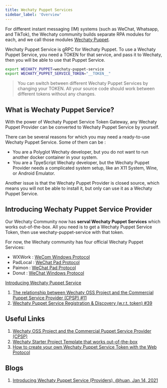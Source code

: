 ```yaml
---
title: Wechaty Puppet Services
sidebar_label: 'Overview'
---
```



<Badges />

For different instant messaging (IM) systems (such as WeChat, Whatsapp, and TikTok), the Wechaty community builds separate RPA modules for each, and we call those modules [Wechaty Puppet](https://github.com/wechaty/wechaty-puppet).

Wechaty Puppet Service is gRPC for Wechaty Puppet. To use a Wechaty Puppet Service, you need a TOKEN for that service, and pass it to Wechaty, then you will be able to use that Puppet Service.

```sh
export WECHATY_PUPPET=wechaty-puppet-service
export WECHATY_PUPPET_SERVICE_TOKEN="__TOKEN__"
```

> You can switch between different Wechaty Puppet Services by changing your TOKEN. All your source code should work between different tokens without any changes.

## What is Wechaty Puppet Service?

With the power of Wechaty Puppet Service Token Gateway, any Wechaty Puppet Provider can be converted to Wechaty Puppet Service by yourself.

There can be several reasons for which you may need a ready-to-use Wechaty Puppet Service. Some of them can be :

- You are a Polyglot Wechaty developer, but you do not want to run another docker container in your system.
- You are a TpyeScript Wechaty developer, but the Wechaty Puppet Provider needs a complicated system setup, like an X11 System, Wine, or Android Emulator.

Another issue is that the Wechaty Puppet Provider is closed source, which means you will not be able to install it, but only can use it as a Wechaty Puppet Service.

## Introducing Wechaty Puppet Service Provider

Our Wechaty Community now has **serval Wechaty Puppet Services** which works out-of-the-box. All you need is to get a Wechaty Puppet Service Token, then use wechaty-puppet-service with that token.

For now, the Wechaty community has four official Wechaty Puppet Services:

- WXWork : [WeCom Windows Protocol](wxwork.md)
- PadLocal : [WeChat Pad Protocol](padlocal.md)
- Paimon : [WeChat Pad Protocol](paimon.md)
- Donut : [WeChat Windows Protocol](donut.md)

[Introducing Wechaty Puppet Service](https://wechaty.js.org/2021/01/14/wechaty-puppet-service/)

1. [The relationship between Wechaty OSS Project and the Commercial Puppet Service Provider (CPSP) #11](https://github.com/wechaty/PMC/issues/11)
1. [Wechaty Puppet Service Registration & Discovery (w.r.t. token) #39](https://github.com/wechaty/puppet-services/issues/39)

## Useful Links

1. [Wechaty OSS Project and the Commercial Puppet Service Provider (CPSP)](https://github.com/wechaty/PMC/issues/11)
1. [Wechaty Starter Project Template that works out-of-the-box](https://github.com/wechaty/wechaty-getting-started)
1. [How to create your own Wechaty Puppet Service Token with the Web Protocol](https://github.com/wechaty/wechaty/issues/1986)

## Blogs

1. [Introducing Wechaty Puppet Service (Providers), @huan, Jan 14, 2021](https://wechaty.js.org/2021/01/14/wechaty-puppet-service/)
